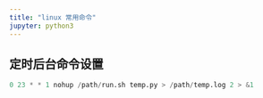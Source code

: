 ---
title: "linux 常用命令"
jupyter: python3
---

## 定时后台命令设置

```python
0 23 * * 1 nohup /path/run.sh temp.py > /path/temp.log 2 > &1
```